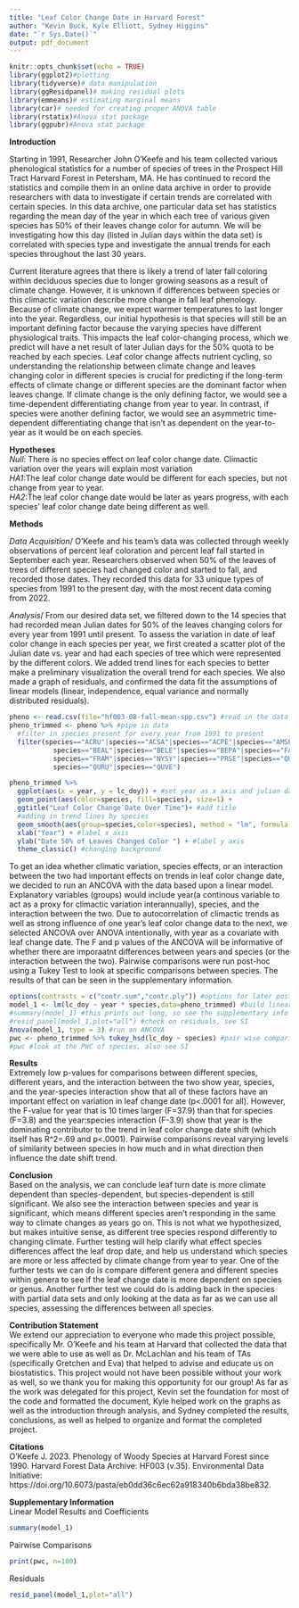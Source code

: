 ```yaml
---
title: "Leaf Color Change Date in Harvard Forest"
author: "Kevin Buck, Kyle Elliott, Sydney Higgins"
date: "`r Sys.Date()`"
output: pdf_document
---
```


```r
knitr::opts_chunk$set(echo = TRUE)
library(ggplot2)#plotting
library(tidyverse)# data manipulation
library(ggResidpanel)# making residual plots
library(emmeans)# estimating marginal means
library(car)# needed for creating proper ANOVA table
library(rstatix)#Anova stat package
library(ggpubr)#Anova stat package
```

**Introduction**

Starting in 1991, Researcher John O'Keefe and his team collected various phenological statistics for a number of species of trees in the Prospect Hill Tract Harvard Forest in Petersham, MA. He has continued to record the statistics and compile them in an online data archive in order to provide researchers with data to investigate if certain trends are correlated with certain species. In this data archive, one particular data set has statistics regarding the mean day of the year in which each tree of various given species has 50% of their leaves change color for autumn. We will be investigating how this day (listed in Julian days within the data set) is correlated with species type and investigate the annual trends for each species throughout the last 30 years. 

Current literature agrees that there is likely a trend of later fall coloring within deciduous species due to longer growing seasons as a result of climate change. However, it is unknown if differences between species or this climactic variation describe more change in fall leaf phenology. Because of climate change, we expect warmer temperatures to last longer into the year. Regardless, our initial hypothesis is that species will still be an important defining factor because the varying species have different physiological traits. This impacts the leaf color-changing process, which we predict will have a net result of later Julian days for the 50% quota to be reached by each species. Leaf color change affects nutrient cycling, so understanding the relationship between climate change and leaves changing color in different species is crucial for predicting if the long-term effects of climate change or different species are the dominant factor when leaves change. If climate change is the only defining factor, we would see a time-dependent differentiating change from year to year. In contrast, if species were another defining factor, we would see an asymmetric time-dependent differentiating change that isn't as dependent on the year-to-year as it would be on each species.

**Hypotheses**\
*Null*: There is no species effect on leaf color change date. Climactic variation over the years will explain most variation\
*HA1*:The leaf color change date would be different for each species, but not change from year to year.\
*HA2*:The leaf color change date would be later as years progress, with each species' leaf color change date being different as well.

**Methods**

*Data Acquisition*/
O'Keefe and his team's data was collected through weekly observations of percent leaf coloration and percent leaf fall started in September each year. Researchers observed when 50% of the leaves of trees of different species had changed color and started to fall, and recorded those dates. They recorded this data for 33 unique types of species from 1991 to the present day, with the most recent data coming from 2022.

*Analysis*/
From our desired data set, we filtered down to the 14 species that had recorded mean Julian dates for 50% of the leaves changing colors for every year from 1991 until present. To assess the variation in date of leaf color change in each species per year, we first created a scatter plot of the Julian date vs. year and had each species of tree which were represented by the different colors. We added trend lines for each species to better make a preliminary visualization the overall trend for each species. We also made a graph of residuals, and confirmed the data fit the assumptions of linear models (linear, independence, equal variance and normally distributed residuals).
```r
pheno <- read.csv(file="hf003-08-fall-mean-spp.csv") #read in the data
pheno_trimmed <- pheno %>% #pipe in data
  #filter in species present for every year from 1991 to present
  filter(species=="ACRU"|species=="ACSA"|species=="ACPE"|species=="AMSP"|
           species=="BEAL"|species=="BELE"|species=="BEPA"|species=="FAGR"|
           species=="FRAM"|species=="NYSY"|species=="PRSE"|species=="QUAL"|
           species=="QURU"|species=="QUVE")

pheno_trimmed %>% 
  ggplot(aes(x = year, y = lc_doy)) + #set year as x axis and julian day of change as the y
  geom_point(aes(color=species, fill=species), size=1) + 
  ggtitle("Leaf Color Change Date Over Time")+ #add title
  #adding in trend lines by species
  geom_smooth(aes(group=species,color=species), method = "lm", formula = y ~ x, se = F)+
  xlab("Year") + #label x axis
  ylab("Date 50% of Leaves Changed Color ") + #label y axis
  theme_classic() #changing background
```

To get an idea whether climatic variation, species effects, or an interaction between the two had important effects on trends in leaf color change date, we decided to run an ANCOVA with the data based upon a linear model. Explanatory variables (groups) would include year(a continous variable to act as a proxy for climactic variation interannually), species, and the interaction between the two. Due to autocorrelation of climactic trends as well as strong influence of one year's leaf color change data to the next, we selected ANCOVA over ANOVA intentionally, with year as a covariate with leaf change date. The F and p values of the ANCOVA will be informative of whether there are imporaatnt differences between years and species (or the interaction between the two). Pairwise comparisons were run post-hoc using a Tukey Test to look at specific comparisons between species. The results of that can be seen in the supplementary information.
```r
options(contrasts = c("contr.sum","contr.ply")) #options for later post hoc comparison
model_1 <- lm(lc_doy ~ year * species,data=pheno_trimmed) #build linear model
#summary(model_1) #this prints out long, so see the supplementary info
#resid_panel(model_1,plot="all") #check on residuals, see SI
Anova(model_1, type = 3) #run an ANCOVA
pwc <- pheno_trimmed %>% tukey_hsd(lc_doy ~ species) #pair wise comparisons
#pwc #look at the PWC of species, also see SI


```

**Results**\
Extremely low p-values for comparisons between different species, different years, and the interaction between the two show year, species, and the year-species interaction show that all of these factors have an important effect on variation in leaf change date (p<.0001 for all). However, the F-value for year that is 10 times larger (F=37.9) than that for species (F=3.8) and the year:species interaction (F-3.9) show that year is the dominating contributor to the trend in leaf color change date shift (which itself has R^2=.69 and p<.0001). Pairwise comparisons reveal varying levels of similarity between species in how much and in what direction then influence the date shift trend.

**Conclusion**\
Based on the analysis, we can conclude leaf turn date is more climate dependent than species-dependent, but species-dependent is still significant. We also see the interaction between species and year is significant, which means different species aren't responding in the same way to climate changes as years go on. This is not what we hypothesized, but makes intuitive sense, as different tree species respond differently to changing climate. Further testing will help clarify what effect species differences affect the leaf drop date, and help us understand which species are more or less affected by climate change from year to year. One of the further tests we can do is compare different genera and different species within genera to see if the leaf change date is more dependent on species or genus. Another further test we could do is adding back in the species with partial data sets and only looking at the data as far as we can use all species, assessing the differences between all species.


**Contribution Statement**\
We extend our appreciation to everyone who made this project possible, specifically Mr. O'Keefe and his team at Harvard that collected the data that we were able to use as well as Dr. McLachlan and his team of TAs (specifically Gretchen and Eva) that helped to advise and educate us on biostatistics. This project would not have been possible without your work as well, so we thank you for making this opportunity for our group! As far as the work was delegated for this project, Kevin set the foundation for most of the code and formatted the document, Kyle helped work on the graphs as well as the introduction through analysis, and Sydney completed the results, conclusions, as well as helped to organize and format the completed project.

**Citations**\
O'Keefe J. 2023. Phenology of Woody Species at Harvard Forest since 1990. Harvard Forest Data Archive: HF003 (v.35). Environmental Data Initiative: https://doi.org/10.6073/pasta/eb0dd36c6ec62a918340b6bda38be832.



**Supplementary Information**\
Linear Model Results and Coefficients
```r
summary(model_1)
```
Pairwise Comparisons
```r
print(pwc, n=100)
```
Residuals
```r
resid_panel(model_1,plot="all")
```

